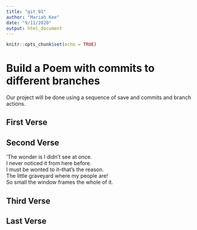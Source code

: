 ```yaml
---
title: "git_01"
author: "Mariah Kee"
date: "9/11/2020"
output: html_document
---
```


```r
knitr::opts_chunk$set(echo = TRUE)
```
# Build a Poem with commits to different branches
Our project will be done using a sequence of save and commits and branch actions.
<!-- Do not modify or change any text in "!--" bracketed areas such as this --- these are instructions to
you, if you change any of this the git program will notice it and compromise your git merging strategy !-->

## First Verse 
<!--Put the first five lines of a poem by Lewis Carrol in this section!-->

## Second Verse
<!--Put the first five lines of a poem by Robert Frost here!-->
'The wonder is I didn't see at once.  
I never noticed it from here before.  
I must be wonted to it--that's the reason.  
The little graveyard where my people are!  
So small the window frames the whole of it.  
   
## Third Verse
<!--Put the first two verses of The Walrus and the Carpenter here!-->

## Last Verse
<!--Put a short poem of your choice 8-20 lines,here!-->
